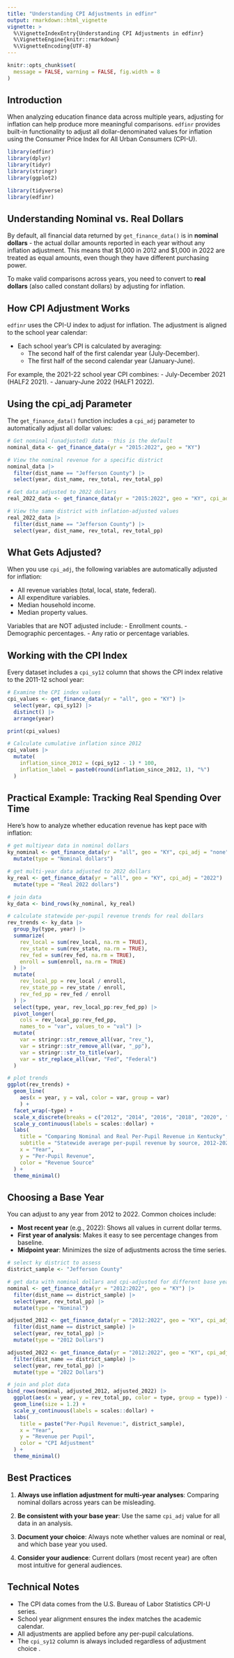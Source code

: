 ```yaml
---
title: "Understanding CPI Adjustments in edfinr"
output: rmarkdown::html_vignette
vignette: >
  %\VignetteIndexEntry{Understanding CPI Adjustments in edfinr}
  %\VignetteEngine{knitr::rmarkdown}
  %\VignetteEncoding{UTF-8}
---
```


```r
knitr::opts_chunk$set(
  message = FALSE, warning = FALSE, fig.width = 8
)
```

## Introduction

When analyzing education finance data across multiple years, adjusting for inflation can help produce more meaningful comparisons. `edfinr` provides built-in functionality to adjust all dollar-denominated values for inflation using the Consumer Price Index for All Urban Consumers (CPI-U).

```r
library(edfinr)
library(dplyr)
library(tidyr)
library(stringr)
library(ggplot2)
```

```r
library(tidyverse)
library(edfinr)
```
## Understanding Nominal vs. Real Dollars

By default, all financial data returned by `get_finance_data()` is in **nominal dollars** - the actual dollar amounts reported in each year without any inflation adjustment. This means that $1,000 in 2012 and $1,000 in 2022 are treated as equal amounts, even though they have different purchasing power.

To make valid comparisons across years, you need to convert to **real dollars** (also called constant dollars) by adjusting for inflation.

## How CPI Adjustment Works

`edfinr` uses the CPI-U index to adjust for inflation. The adjustment is aligned to the school year calendar:

- Each school year's CPI is calculated by averaging:
  - The second half of the first calendar year (July-December).
  - The first half of the second calendar year (January-June).
  
For example, the 2021-22 school year CPI combines:
- July-December 2021 (HALF2 2021).
- January-June 2022 (HALF1 2022).

## Using the cpi_adj Parameter

The `get_finance_data()` function includes a `cpi_adj` parameter to automatically adjust all dollar values:

```r
# Get nominal (unadjusted) data - this is the default
nominal_data <- get_finance_data(yr = "2015:2022", geo = "KY")

# View the nominal revenue for a specific district
nominal_data |>
  filter(dist_name == "Jefferson County") |>
  select(year, dist_name, rev_total, rev_total_pp)
```

```r
# Get data adjusted to 2022 dollars
real_2022_data <- get_finance_data(yr = "2015:2022", geo = "KY", cpi_adj = 2022)

# View the same district with inflation-adjusted values
real_2022_data |>
  filter(dist_name == "Jefferson County") |>
  select(year, dist_name, rev_total, rev_total_pp)
```

## What Gets Adjusted?

When you use `cpi_adj`, the following variables are automatically adjusted for inflation:

- All revenue variables (total, local, state, federal).
- All expenditure variables.
- Median household income.
- Median property values.

Variables that are NOT adjusted include:
- Enrollment counts.
- Demographic percentages.
- Any ratio or percentage variables.

## Working with the CPI Index

Every dataset includes a `cpi_sy12` column that shows the CPI index relative to the 2011-12 school year:

```r
# Examine the CPI index values
cpi_values <- get_finance_data(yr = "all", geo = "KY") |>
  select(year, cpi_sy12) |>
  distinct() |>
  arrange(year)

print(cpi_values)

# Calculate cumulative inflation since 2012
cpi_values |>
  mutate(
    inflation_since_2012 = (cpi_sy12 - 1) * 100,
    inflation_label = paste0(round(inflation_since_2012, 1), "%")
  )
```

## Practical Example: Tracking Real Spending Over Time

Here's how to analyze whether education revenue has kept pace with inflation:

```r
# get multiyear data in nominal dollars
ky_nominal <- get_finance_data(yr = "all", geo = "KY", cpi_adj = "none") |> 
  mutate(type = "Nominal dollars")

# get multi-year data adjusted to 2022 dollars
ky_real <- get_finance_data(yr = "all", geo = "KY", cpi_adj = "2022") |> 
  mutate(type = "Real 2022 dollars")

# join data
ky_data <- bind_rows(ky_nominal, ky_real)

# calculate statewide per-pupil revenue trends for real dollars
rev_trends <- ky_data |>
  group_by(type, year) |>
  summarize(
    rev_local = sum(rev_local, na.rm = TRUE),
    rev_state = sum(rev_state, na.rm = TRUE),
    rev_fed = sum(rev_fed, na.rm = TRUE),
    enroll = sum(enroll, na.rm = TRUE)
  ) |> 
  mutate(
    rev_local_pp = rev_local / enroll,
    rev_state_pp = rev_state / enroll,
    rev_fed_pp = rev_fed / enroll
  ) |> 
  select(type, year, rev_local_pp:rev_fed_pp) |>
  pivot_longer(
    cols = rev_local_pp:rev_fed_pp,
    names_to = "var", values_to = "val") |> 
  mutate(
    var = stringr::str_remove_all(var, "rev_"),
    var = stringr::str_remove_all(var, "_pp"),
    var = stringr::str_to_title(var),
    var = str_replace_all(var, "Fed", "Federal")
  )    

# plot trends
ggplot(rev_trends) +
  geom_line(
    aes(x = year, y = val, color = var, group = var)
    ) +
  facet_wrap(~type) +
  scale_x_discrete(breaks = c("2012", "2014", "2016", "2018", "2020", "2022")) +
  scale_y_continuous(labels = scales::dollar) +
  labs(
    title = "Comparing Nominal and Real Per-Pupil Revenue in Kentucky",
    subtitle = "Statewide average per-pupil revenue by source, 2012-2022",
    x = "Year",
    y = "Per-Pupil Revenue",
    color = "Revenue Source"
  ) +
  theme_minimal()
```

## Choosing a Base Year

You can adjust to any year from 2012 to 2022. Common choices include:

- **Most recent year** (e.g., 2022): Shows all values in current dollar terms.
- **First year of analysis**: Makes it easy to see percentage changes from baseline.
- **Midpoint year**: Minimizes the size of adjustments across the time series.

```r
# select ky district to assess
district_sample <- "Jefferson County"

# get data with nominal dollars and cpi-adjusted for different base years
nominal <- get_finance_data(yr = "2012:2022", geo = "KY") |>
  filter(dist_name == district_sample) |>
  select(year, rev_total_pp) |>
  mutate(type = "Nominal")

adjusted_2012 <- get_finance_data(yr = "2012:2022", geo = "KY", cpi_adj = 2012) |>
  filter(dist_name == district_sample) |>
  select(year, rev_total_pp) |>
  mutate(type = "2012 Dollars")

adjusted_2022 <- get_finance_data(yr = "2012:2022", geo = "KY", cpi_adj = 2022) |>
  filter(dist_name == district_sample) |>
  select(year, rev_total_pp) |>
  mutate(type = "2022 Dollars")

# join and plot data
bind_rows(nominal, adjusted_2012, adjusted_2022) |>
  ggplot(aes(x = year, y = rev_total_pp, color = type, group = type)) +
  geom_line(size = 1.2) +
  scale_y_continuous(labels = scales::dollar) +
  labs(
    title = paste("Per-Pupil Revenue:", district_sample),
    x = "Year",
    y = "Revenue per Pupil",
    color = "CPI Adjustment"
  ) +
  theme_minimal()
```

## Best Practices

1. **Always use inflation adjustment for multi-year analyses**: Comparing nominal dollars across years can be misleading.

2. **Be consistent with your base year**: Use the same `cpi_adj` value for all data in an analysis.

3. **Document your choice**: Always note whether values are nominal or real, and which base year you used.

4. **Consider your audience**: Current dollars (most recent year) are often most intuitive for general audiences.

## Technical Notes

- The CPI data comes from the U.S. Bureau of Labor Statistics CPI-U series.
- School year alignment ensures the index matches the academic calendar.
- All adjustments are applied before any per-pupil calculations.
- The `cpi_sy12` column is always included regardless of adjustment choice .
